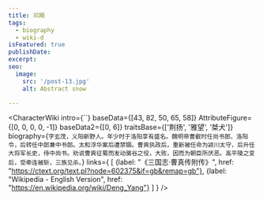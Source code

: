 ```yaml
---
title: 邓飏
tags:
  - biography
  - wiki-d
isFeatured: true
publishDate:
excerpt:
seo:
  image:
    src: '/post-13.jpg'
    alt: Abstract snow

---
```



<CharacterWiki
  intro={``}
  baseData={[43, 82, 50, 65, 58]}
  AttributeFigure={[0, 0, 0, 0, -1]}
  baseData2={[0, 6]}
  traitsBase={['荆扬', '雅望', '桀犬']}
  biography={`字玄茂，义阳新野人。年少时于洛阳享有盛名。魏明帝曹叡时任尚书郎、洛阳令，后转任中郎兼中书郎。太和浮华案后遭禁锢。曹爽执政后，重新被任命为颍川太守，后升任大将军长史，侍中尚书。劝说曹爽征蜀而发动骆谷之役，大败，因而为朝臣所厌恶。高平陵之变后，受牵连被斩，三族见杀。`}
  links={
    [
      {label: "《三国志·曹真传附传》", href: "https://ctext.org/text.pl?node=602375&if=gb&remap=gb"},
      {label: "Wikipedia - English Version", href: "https://en.wikipedia.org/wiki/Deng_Yang"}
    ]
  }
/>
